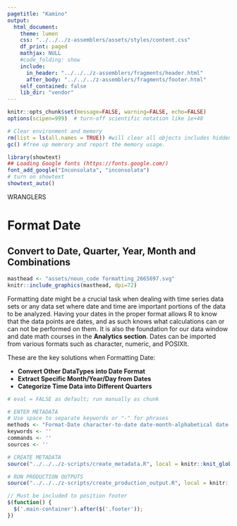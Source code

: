 ```yaml
---
pagetitle: "Kamino"
output: 
  html_document:
    theme: lumen
    css: "../../../z-assemblers/assets/styles/content.css"
    df_print: paged
    mathjax: NULL
    #code_folding: show
    include:
      in_header: "../../../z-assemblers/fragments/header.html"
      after_body: "../../../z-assemblers/fragments/footer.html"
    self_contained: false
    lib_dir: "vendor"
---
```


```r

knitr::opts_chunk$set(message=FALSE, warning=FALSE, echo=FALSE)
options(scipen=999)  # turn-off scientific notation like 1e+48

# Clear environment and memory
rm(list = ls(all.names = TRUE)) #will clear all objects includes hidden objects.
gc() #free up memrory and report the memory usage.

library(showtext)
## Loading Google fonts (https://fonts.google.com/)
font_add_google("Inconsolata", "inconsolata")
# turn on showtext
showtext_auto()


```

<div class="activity">
WRANGLERS 
</div>

# Format Date
## Convert to Date, Quarter, Year, Month and Combinations {#when-to-use}

```r

masthead <- "assets/noun_code formatting_2665697.svg"
knitr::include_graphics(masthead, dpi=72)

```

Formatting date might be a crucial task when dealing with time series data sets or any data set where date and time are important portions of the data to be analyzed. Having your dates in the proper format allows R to know that the data points are dates, and as such knows what calculations can or can not be performed on them. It is also the foundation for our data window and date math courses in the __Analytics section__. Dates can be imported from various formats such as character, numeric, and POSIXlt.

These are the key solutions when Formatting Date:

* __Convert Other DataTypes into Date Format__
* __Extract Specific Month/Year/Day from Dates__
* __Categorize Time Data into Different Quarters__

```r

# eval = FALSE as default; run manually as chunk

# ENTER METADATA
# Use space to separate keywords or "-" for phrases
methods <- "Format-Date character-to-date date-month-alphabetical date-month-numerical date-quarters date-year date-day-month date-to-datetime date-year-month date-extract-all" # mostly used in wranglers and analytics
keywords <- ''
commands <- ''
sources <- ''

# CREATE METADATA
source("../../../z-scripts/create_metadata.R", local = knitr::knit_global())

# RUN PRODUCTION OUTPUTS
source("../../../z-scripts/create_production_output.R", local = knitr::knit_global())


```


```js

// Must be included to position footer
$(function() {
  $('.main-container').after($('.footer'));
})

```

